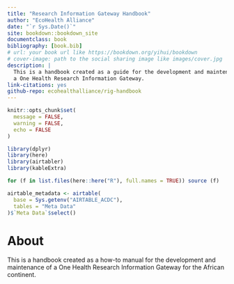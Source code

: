 ```yaml
--- 
title: "Research Information Gateway Handbook"
author: "EcoHealth Alliance"
date: "`r Sys.Date()`"
site: bookdown::bookdown_site
documentclass: book
bibliography: [book.bib]
# url: your book url like https://bookdown.org/yihui/bookdown
# cover-image: path to the social sharing image like images/cover.jpg
description: |
  This is a handbook created as a guide for the development and maintenance of 
  a One Health Research Information Gateway.
link-citations: yes
github-repo: ecohealthalliance/rig-handbook
---
```


```r
knitr::opts_chunk$set(
  message = FALSE,
  warning = FALSE,
  echo = FALSE
)

library(dplyr)
library(here)
library(airtabler)
library(kableExtra)

for (f in list.files(here::here("R"), full.names = TRUE)) source (f)

airtable_metadata <- airtable(
  base = Sys.getenv("AIRTABLE_ACDC"), 
  tables = "Meta Data"
)$`Meta Data`$select()
```

# About

This is a handbook created as a how-to manual for the development and maintenance of a One Health Research Information Gateway for the African continent.




